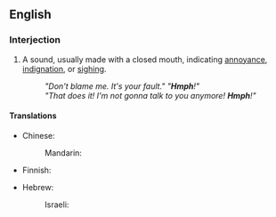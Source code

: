 ==English==

===Interjection===
{{en-interj}}
# {{onomatopoeia}} A sound, usually made with a closed mouth, indicating [[annoyance]], [[indignation]], or [[sighing]].
#: ''"Don't blame me. It's your fault."  "'''Hmph'''!"''
#: ''"That does it! I'm not gonna talk to you anymore! '''Hmph'''!"''

====Translations====
{{trans-top|sound of annoyance or indignation}}
* Chinese:
*: Mandarin: {{t|cmn|hmphh|tr=hmphh|sc=Hani}}
* Finnish: {{t-|fi|pöh}}
{{trans-mid}}
* Hebrew:
*: Israeli: {{qualifier|formally}} {{t+|he|אוף|tr=uf|sc=Hebr}}
{{trans-bottom}}